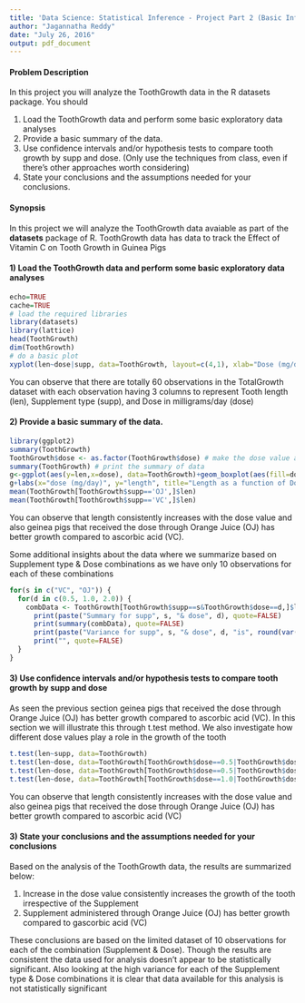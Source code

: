 ```yaml
---
title: 'Data Science: Statistical Inference - Project Part 2 (Basic Inferential Data Analysis)'
author: "Jagannatha Reddy"
date: "July 26, 2016"
output: pdf_document
---
```


#### **Problem Description** 

In this project you will analyze the ToothGrowth data in the R datasets package. You should

1. Load the ToothGrowth data and perform some basic exploratory data analyses
1. Provide a basic summary of the data.
1. Use confidence intervals and/or hypothesis tests to compare tooth growth by supp and dose. (Only use the techniques from class, even if there's other approaches worth considering)
1. State your conclusions and the assumptions needed for your conclusions.

#### **Synopsis**

In this project we will analyze the ToothGrowth data avaiable as part of the **datasets** package of R. ToothGrowth data has data to track the Effect of Vitamin C on Tooth Growth in Guinea Pigs

#### **1) Load the ToothGrowth data and perform some basic exploratory data analyses**

```r
echo=TRUE
cache=TRUE
# load the required libraries
library(datasets)
library(lattice)
head(ToothGrowth)
dim(ToothGrowth)
# do a basic plot
xyplot(len~dose|supp, data=ToothGrowth, layout=c(4,1), xlab="Dose (mg/day)", ylab="Length")
```

You can observe that there are totally 60 observations in the TotalGrowth dataset with each observation having 3 columns to represent Tooth length (len), Supplement type (supp), and Dose in milligrams/day (dose)

#### **2) Provide a basic summary of the data.**

```r
library(ggplot2)
summary(ToothGrowth)
ToothGrowth$dose <- as.factor(ToothGrowth$dose) # make the dose value as factor
summary(ToothGrowth) # print the summary of data
g<-ggplot(aes(y=len,x=dose), data=ToothGrowth)+geom_boxplot(aes(fill=dose))
g+labs(x="dose (mg/day)", y="length", title="Length as a function of Dose")
mean(ToothGrowth[ToothGrowth$supp=='OJ',]$len)
mean(ToothGrowth[ToothGrowth$supp=='VC',]$len)
```

You can observe that length consistently increases with the dose value and also geinea pigs that received the dose through Orange Juice (OJ) has better growth compared to ascorbic acid (VC).

Some additional insights about the data where we summarize based on Supplement type & Dose combinations as we have only 10 observations for each of these combinations

```r
for(s in c("VC", "OJ")) {
  for(d in c(0.5, 1.0, 2.0)) {
    combData <- ToothGrowth[ToothGrowth$supp==s&ToothGrowth$dose==d,]$len
      print(paste("Summary for supp", s, "& dose", d), quote=FALSE)
      print(summary(combData), quote=FALSE)
      print(paste("Variance for supp", s, "& dose", d, "is", round(var(combData),2)), quote=FALSE)
      print("", quote=FALSE)
  }
}
```


#### **3) Use confidence intervals and/or hypothesis tests to compare tooth growth by supp and dose**

As seen the previous section geinea pigs that received the dose through Orange Juice (OJ) has better growth compared to ascorbic acid (VC). In this section we will illustrate this through t.test method. We also investigate how different dose values play a role in the growth of the tooth

```r
t.test(len~supp, data=ToothGrowth)
t.test(len~dose, data=ToothGrowth[ToothGrowth$dose==0.5|ToothGrowth$dose==2.0,])
t.test(len~dose, data=ToothGrowth[ToothGrowth$dose==0.5|ToothGrowth$dose==1.0,])
t.test(len~dose, data=ToothGrowth[ToothGrowth$dose==1.0|ToothGrowth$dose==2.0,])
```

You can observe that length consistently increases with the dose value and also geinea pigs that received the dose through Orange Juice (OJ) has better growth compared to ascorbic acid (VC)

#### **3) State your conclusions and the assumptions needed for your conclusions**

Based on the analysis of the ToothGrowth data, the results are summarized below:

1. Increase in the dose value consistently increases the growth of the tooth irrespective of the Supplement
2. Supplement administered through Orange Juice (OJ) has better growth compared to gascorbic acid (VC)

These conclusions are based on the limited dataset of 10 observations for each of the combination (Supplement & Dose). Though the results are consistent the data used for analysis doesn't appear to be statistically significant. Also looking at the high variance for each of the Supplement type & Dose combinations it is clear that data available for this analysis is not statistically significant